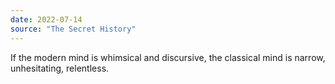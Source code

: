 ```yaml
---
date: 2022-07-14
source: "The Secret History"
---
```


If the modern mind is whimsical and discursive, the classical mind is narrow, unhesitating, relentless.
